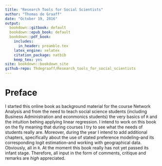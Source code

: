 ```yaml
---
title: "Research Tools for Social Scientists"
author: "Thomas de Graaff"
date: "October 19, 2016"
output: 
  bookdown::gitbook: default
  bookdown::epub_book: default
  bookdown::pdf_book:
    includes:
      in_header: preamble.tex
    latex_engine: xelatex
    citation_package: natbib
    keep_tex: yes
site: bookdown::bookdown_site
github-repo: Thdegraaff/Research_tools_for_social_scientists
---
```


# Preface 

I started this online book as background material for the course Network Analysis and from the need to teach social science students (including Business Administration and econmonics students) the very basics of `R` and the intuition behing applying linear regression. I intend to work on this book on the fly meaning that during courses I try to see what the needs of students really are. Moreover, during the year I intend to add additional chapters, specifically about the use of stated preference modeling--and its corresponding logit estimation--and working with geographical data. Obviously, all in `R`. At the moment this book really has not yet passed its infant stage. Therefore, all input in the form of comments, critique and remarks are *high* appreciated. 
